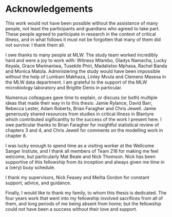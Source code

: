 # Acknowledgements {-}

This work would not have been possible without the assistance of many people, not least the participants and guardians who agreed to take part. These people agreed to participate in research in the context of critical illness, and in what follows it must not be forgotten that many of them did not survive: I thank them all.

I owe thanks to many people at MLW. The study team worked incredibly hard and were a joy to work with: Witness Mtambo, Gladys Namacha, Lucky Keyala, Grace Mwimaniwa, Tusekile Phiri, Madalistso Mphasa, Rachel Banda and Monica Matola. Administering the study would have been impossible without the help of Lumbani Makhaza, Linley Mvula and Clemens Masesa in the MLW data department. I am grateful to the support of the MLW microbiology laboratory and Brigitte Denis in particular.

Numerous colleagues gave time to explain, or discuss (or both) multiple ideas that made their way in to this thesis: Jamie Rylance, David Barr, Rebecca Lester, Adam Roberts, Brian Faragher and Chris Jewell. Jamie generously shared resources from studies in critical illness in Blantyre which contributed sigificantlty to the success of the work I present here. I owe particular thanks to Brian Faragher for insightful statistical review of chapters 3 and 4, and Chris Jewell for comments on the modelling work in chapter 8.

I was lucky enough to spend time as a visiting worker at the Wellcome Sanger Instiute, and I thank all members of Team 216 for making me feel welcome, but particularly Mat Beale and Nick Thomson. Nick has been supportive of this fellowship from its inception and always given me time in a (very) busy schedule. 

I thank my supervisors, Nick Feasey and Meilta Gordon for constant support, advice, and guidance.

Finally, I would like to thank my family, to whom this thesis is dedicated. The four years work that went into my fellowship involved sacrifices from all of them, and long periods of me being absent from home; but the fellowship could not have been a success without their love and support.
